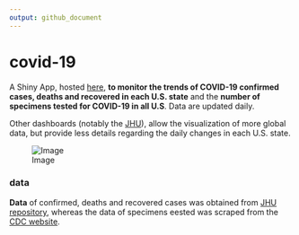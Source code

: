 ```yaml
---
output: github_document
---
```



# covid-19

A Shiny App, hosted [here](https://rden.shinyapps.io/covid-19/), **to monitor the trends of COVID-19 confirmed cases, deaths and recovered in each U.S. state** and the **number of specimens tested for COVID-19 in all U.S**. Data are updated daily.

Other dashboards (notably the [JHU](https://coronavirus.jhu.edu/map.html)), allow the visualization of more global data, but provide less details regarding the daily changes in each U.S. state.

![Image](other/video.gif)

### data

**Data** of confirmed, deaths and recovered cases was obtained from [JHU repository](www.github.com/CSSEGISandData/COVID-19), whereas the data of specimens eested was scraped from the [CDC website](https://www.cdc.gov/coronavirus/2019-ncov/cases-updates/testing-in-us.html).
